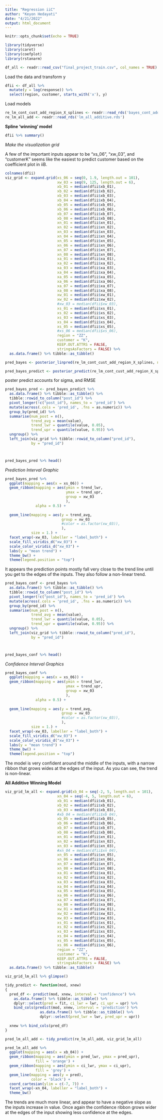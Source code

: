 ```yaml
---
title: "Regression iiC"
author: "Keyon Hedayati"
date: "4/21/2022"
output: html_document
---
```


```r
knitr::opts_chunk$set(echo = TRUE)
```


```r
library(tidyverse)
library(caret)
library(coefplot)
library(rstanarm)


```


```r
df_all <- readr::read_csv("final_project_train.csv", col_names = TRUE)
```

Load the data and transform y

```r
dfii <- df_all %>% 
  mutate(y = log(response)) %>% 
  select(region, customer, starts_with('x'), y)

```

Load models

```r

re_lm_cont_cust_add_region_X_splines <- readr::read_rds('bayes_cont_add_region_X_splines.rds')
re_lm_all_add <- readr::read_rds('lm_all_additive.rds')

```


**Spline 'winning' model**


```r
dfii %>% summary()
```


*Make the visualization grid*

A few of the important inputs appear to be "xs_06", "xw_03", and "customerK" seems like the easiest to predict customer based on  the coefficient plot in iiB.


```r

colnames(dfii)
viz_grid <- expand.grid(xs_06 = seq(0, 1.9, length.out = 101),
                        xw_03 = seq(9, 125, length.out = 6),
                        xb_01 = median(dfii$xb_01),
                        xb_02 = median(dfii$xb_02),
                        xb_03 = median(dfii$xb_03),
                        xb_04 = median(dfii$xb_04),
                        xb_05 = median(dfii$xb_05),
                        xb_06 = median(dfii$xb_06),
                        xb_07 = median(dfii$xb_07),
                        xb_08 = median(dfii$xb_08),
                        xn_01 = median(dfii$xn_01),
                        xn_02 = median(dfii$xn_02),
                        xn_03 = median(dfii$xn_03),
                        xn_04 = median(dfii$xn_04),
                        xn_05 = median(dfii$xn_05),
                        xn_06 = median(dfii$xn_06),
                        xn_07 = median(dfii$xn_07),
                        xn_08 = median(dfii$xn_08),
                        xa_01 = median(dfii$xa_01),
                        xa_02 = median(dfii$xa_02),
                        xa_03 = median(dfii$xa_03),
                        xa_04 = median(dfii$xa_04),
                        xa_05 = median(dfii$xa_05),
                        xa_06 = median(dfii$xa_06),
                        xa_07 = median(dfii$xa_07),
                        xa_08 = median(dfii$xa_08),
                        xw_01 = median(dfii$xw_01),
                        xw_02 = median(dfii$xw_02),
                        #xw_03 = median(dfii$xw_03),
                        xs_01 = median(dfii$xs_01),
                        xs_02 = median(dfii$xs_02),
                        xs_03 = median(dfii$xs_03),
                        xs_04 = median(dfii$xs_04),
                        xs_05 = median(dfii$xs_05),
                        #xs_06 = median(dfii$xs_06),
                        region = "ZZ",
                        customer = "K",
                        KEEP.OUT.ATTRS = FALSE,
                        stringsAsFactors = FALSE) %>% 
  as.data.frame() %>% tibble::as_tibble()

```



```r
pred_bayes <- posterior_linpred(re_lm_cont_cust_add_region_X_splines, newdata = viz_grid)

```


```r

pred_bayes_predict <- posterior_predict(re_lm_cont_cust_add_region_X_splines, newdata = viz_grid)

```
poster predict accounts for sigma, and RMSE

```r
pred_bayes_pred <- pred_bayes_predict %>% 
  as.data.frame() %>% tibble::as_tibble() %>% 
  tibble::rowid_to_column("post_id") %>% 
  pivot_longer(!c("post_id"), names_to = 'pred_id') %>% 
  mutate(across(.cols = 'pred_id', .fns = as.numeric)) %>% 
  group_by(pred_id) %>% 
  summarise(num_post = n(),
            trend_avg = mean(value),
            trend_lwr = quantile(value, 0.05),
            trend_upr = quantile(value, 0.95)) %>% 
  ungroup() %>% 
  left_join(viz_grid %>% tibble::rowid_to_column("pred_id"),
            by = "pred_id") 



pred_bayes_pred %>% head()
```
*Prediction Interval Graphic*

```r
pred_bayes_pred %>% 
  ggplot(mapping = aes(x = xs_06)) +
  geom_ribbon(mapping = aes(ymin = trend_lwr,
                            ymax = trend_upr,
                            group = xw_03
                            ),
              alpha = 0.5) +
  
  geom_line(mapping = aes(y = trend_avg,
                          group = xw_03
                          #color = as.factor(xw_03)),
                          ),
            size = 1.) +
  facet_wrap(~xw_03, labeller = "label_both") +
  scale_fill_viridis_d("xw_03") +
  scale_color_viridis_d("xw_03") +
  labs(y = "mean trend") +
  theme_bw() +
  theme(legend.position = "top")
```

It appears the prediction points mostly fall very close to the trend line until you get to the edges of the inputs. They also follow a non-linear trend.


```r
pred_bayes_conf <- pred_bayes %>% 
  as.data.frame() %>% tibble::as_tibble() %>% 
  tibble::rowid_to_column("post_id") %>% 
  pivot_longer(!c("post_id"), names_to = 'pred_id') %>% 
  mutate(across(.cols = 'pred_id', .fns = as.numeric)) %>% 
  group_by(pred_id) %>% 
  summarise(num_post = n(),
            trend_avg = mean(value),
            trend_lwr = quantile(value, 0.05),
            trend_upr = quantile(value, 0.95)) %>% 
  ungroup() %>% 
  left_join(viz_grid %>% tibble::rowid_to_column("pred_id"),
            by = "pred_id") 



pred_bayes_conf %>% head()
```

*Confidence Interval Graphics*

```r
pred_bayes_conf %>% 
  ggplot(mapping = aes(x = xs_06)) +
  geom_ribbon(mapping = aes(ymin = trend_lwr,
                            ymax = trend_upr,
                            group = xw_03
                            ),
              alpha = 0.5) +
  
  geom_line(mapping = aes(y = trend_avg,
                          group = xw_03
                          #color = as.factor(xw_03)),
                          ),
            size = 1.) +
  facet_wrap(~xw_03, labeller = "label_both") +
  scale_fill_viridis_d("xw_03") +
  scale_color_viridis_d("xw_03") +
  labs(y = "mean trend") +
  theme_bw() +
  theme(legend.position = "top")
```

The model is very confident around the middle of the inputs, with a narrow ribbon that grows wides at the edges of the input. As you can see, the trend is non-linear.

**All Additive Winning Model**

```r
viz_grid_lm_all <- expand.grid(xb_04 = seq(-2, 5, length.out = 101),
                        xn_04 = seq(-4, 5, length.out = 6),
                        xb_01 = median(dfii$xb_01),
                        xb_02 = median(dfii$xb_02),
                        xb_03 = median(dfii$xb_03),
                        #xb_04 = median(dfii$xb_04),
                        xb_05 = median(dfii$xb_05),
                        xb_06 = median(dfii$xb_06),
                        xb_07 = median(dfii$xb_07),
                        xb_08 = median(dfii$xb_08),
                        xn_01 = median(dfii$xn_01),
                        xn_02 = median(dfii$xn_02),
                        xn_03 = median(dfii$xn_03),
                        #xn_04 = median(dfii$xn_04),
                        xn_05 = median(dfii$xn_05),
                        xn_06 = median(dfii$xn_06),
                        xn_07 = median(dfii$xn_07),
                        xn_08 = median(dfii$xn_08),
                        xa_01 = median(dfii$xa_01),
                        xa_02 = median(dfii$xa_02),
                        xa_03 = median(dfii$xa_03),
                        xa_04 = median(dfii$xa_04),
                        xa_05 = median(dfii$xa_05),
                        xa_06 = median(dfii$xa_06),
                        xa_07 = median(dfii$xa_07),
                        xa_08 = median(dfii$xa_08),
                        xw_01 = median(dfii$xw_01),
                        xw_02 = median(dfii$xw_02),
                        xw_03 = median(dfii$xw_03),
                        xs_01 = median(dfii$xs_01),
                        xs_02 = median(dfii$xs_02),
                        xs_03 = median(dfii$xs_03),
                        xs_04 = median(dfii$xs_04),
                        xs_05 = median(dfii$xs_05),
                        xs_06 = median(dfii$xs_06),
                        region = "ZZ",
                        customer = "K",
                        KEEP.OUT.ATTRS = FALSE,
                        stringsAsFactors = FALSE) %>% 
  as.data.frame() %>% tibble::as_tibble()

viz_grid_lm_all %>% glimpse()
```



```r

tidy_predict <- function(mod, xnew)
{
  pred_df <- predict(mod, xnew, interval = "confidence") %>% 
    as.data.frame() %>% tibble::as_tibble() %>% 
    dplyr::select(pred = fit, ci_lwr = lwr, ci_upr = upr) %>% 
    bind_cols(predict(mod, xnew, interval = 'prediction') %>% 
                as.data.frame() %>% tibble::as_tibble() %>% 
                dplyr::select(pred_lwr = lwr, pred_upr = upr))
  
  xnew %>% bind_cols(pred_df)
}

```


```r

pred_lm_all_add <- tidy_predict(re_lm_all_add, viz_grid_lm_all)
```


```r

pred_lm_all_add %>% 
  ggplot(mapping = aes(x = xb_04)) +
  geom_ribbon(mapping = aes(ymin = pred_lwr, ymax = pred_upr),
              fill = 'orange') +
  geom_ribbon(mapping = aes(ymin = ci_lwr, ymax = ci_upr),
              fill = 'grey') +
  geom_line(mapping = aes(y = pred),
            color = 'black') +
  coord_cartesian(ylim = c(-7, 7)) +
  facet_wrap(~xn_04, labeller = "label_both") +
  theme_bw()

```

The trends are much more linear, and appear to have a negative slope as the inputs increase in value. Once again the confidence ribbon grows wider at the edges of the input showing less confidence at the edges.
